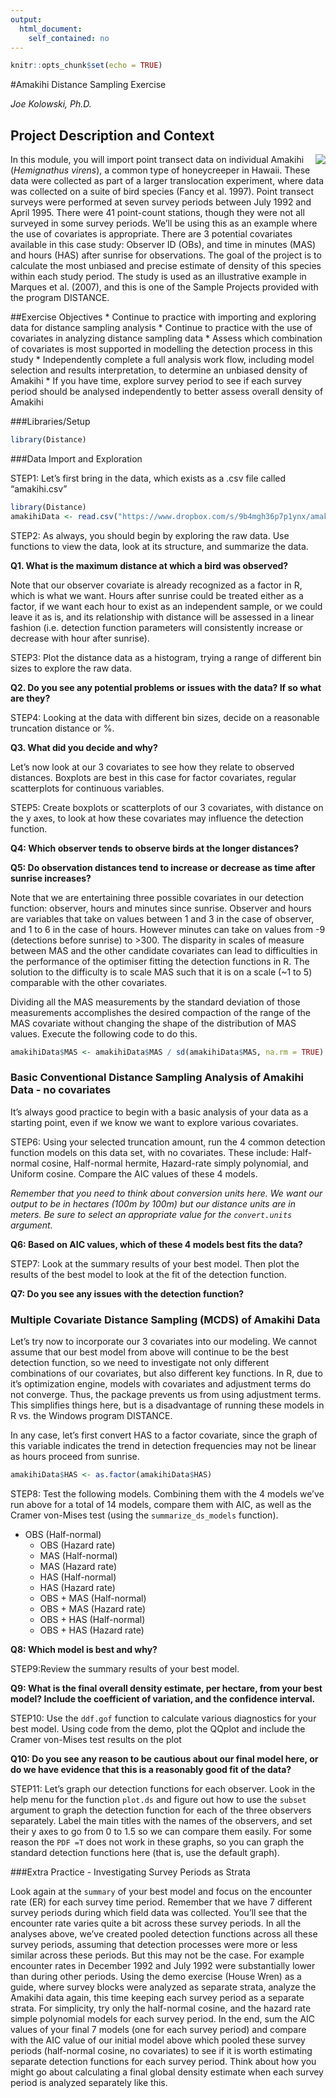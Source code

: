 ---
output: 
  html_document:
    self_contained: no
---

```{r setup, include=FALSE}
knitr::opts_chunk$set(echo = TRUE)
```

<head>
<link rel="stylesheet" href="N:/Capacity Building and Academic Programs/SI-Mason Grad & Prof Training/Individual Courses--Folders/Bird Migration/2018/Materials/Distance/Exercises">
<link rel="stylesheet" type="text/css" href="styles.css">
</head>

#Amakihi Distance Sampling Exercise
<p><i>Joe Kolowski, Ph.D.</i></p>

## Project Description and Context

<img style="float:right" src="images/amakihiPic.png" />

In this module, you will import point transect data on individual Amakihi (*Hemignathus virens*), a common type of honeycreeper in Hawaii. These data were collected as part of a larger translocation experiment, where data was collected on a suite of bird species (Fancy et al. 1997). Point transect surveys were performed at seven survey periods between July 1992 and April 1995. There were 41 point-count stations, though they were not all surveyed in some survey periods. We'll be using this as an example where the use of covariates is appropriate. There are 3 potential covariates available in this case study: Observer ID (OBs), and time in minutes (MAS) and hours (HAS) after sunrise for observations. The goal of the project is to calculate the most unbiased and precise estimate of density of this species within each study period. The study is used as an illustrative example in Marques et al. (2007), and this is one of the Sample Projects provided with the program DISTANCE.

##Exercise Objectives
  * Continue to practice with importing and exploring data for distance sampling analysis 
  * Continue to practice with the use of covariates in analyzing distance sampling data
  * Assess which combination of covariates is most supported in modelling the detection process in this study
  * Independently complete a full analysis work flow, including model selection and results interpretation, to determine an unbiased density of Amakihi
  * If you have time, explore survey period to see if each survey period should be analysed independently to better assess overall density of Amakihi

###Libraries/Setup
```{r, warning = FALSE, message = FALSE}
library(Distance)
```

###Data Import and Exploration

STEP1: Let's first bring in the data, which exists as a .csv file called "amakihi.csv"
```{r, message = F}
library(Distance)
amakihiData <- read.csv("https://www.dropbox.com/s/9b4mgh36p7p1ynx/amakihi.csv?dl=1")
```

<p>STEP2: As always, you should begin by exploring the raw data. Use functions to view the data, look at its structure, and summarize the data. 
<p>**Q1. What is the maximum distance at which a bird was observed?**

<p>Note that our observer covariate is already recognized as a factor in R, which is what we want. Hours after sunrise could be treated either as a factor, if we want each hour to exist as an independent sample, or we could leave it as is, and its relationship with distance will be assessed in a linear fashion (i.e. detection function parameters will consistently increase or decrease with hour after sunrise). 

<p>STEP3: Plot the distance data as a histogram, trying a range of different bin sizes to explore the raw data. 

<p>**Q2. Do you see any potential problems or issues with the data? If so what are they?**

<p>STEP4: Looking at the data with different bin sizes, decide on a reasonable truncation distance or %. 

<p>**Q3.  What did you decide and why?**

<p>Let's now look at our 3 covariates to see how they relate to observed distances. Boxplots are best in this case for factor covariates, regular scatterplots for continuous variables. 
<p>STEP5: Create boxplots or scatterplots of our 3 covariates, with distance on the y axes, to look at how these covariates may influence the detection function. 
<p>**Q4: Which observer tends to observe birds at the longer distances?**

<p>**Q5: Do observation distances tend to increase or decrease as time after sunrise increases?**

<p>Note that we are entertaining three possible covariates in our detection function: observer, hours and minutes since sunrise. Observer and hours are variables that take on values between 1 and 3 in the case of observer, and 1 to 6 in the case of hours. However minutes can take on values from -9 (detections before sunrise) to >300. The disparity in scales of measure between MAS and the other candidate covariates can lead to difficulties in the performance of the optimiser fitting the detection functions in R. The solution to the difficulty is to scale MAS such that it is on a scale (~1 to 5) comparable with the other covariates.

<p>Dividing all the MAS measurements by the standard deviation of those measurements accomplishes the desired compaction of the range of the MAS covariate without changing the shape of the distribution of MAS values. Execute the following code to do this.
```{r}
amakihiData$MAS <- amakihiData$MAS / sd(amakihiData$MAS, na.rm = TRUE)
```

### Basic Conventional Distance Sampling Analysis of Amakihi Data - no covariates
<p>It's always good practice to begin with a basic analysis of your data as a starting point, even if we know we want to explore various covariates. 
<p>STEP6: Using your selected truncation amount, run the 4 common detection function models on this data set, with no covariates. These include: Half-normal cosine, Half-normal hermite, Hazard-rate simply polynomial, and Uniform cosine. Compare the AIC values of these 4 models.
<p>*Remember that you need to think about conversion units here. We want our output to be in hectares (100m by 100m) but our distance units are in meters. Be sure to select an appropriate value for the `convert.units` argument.*

<p>**Q6: Based on AIC values, which of these 4 models best fits the data?**

<p>STEP7: Look at the summary results of your best model. Then plot the results of the best model to look at the fit of the detection function.
<p>**Q7: Do you see any issues with the detection function?**

### Multiple Covariate Distance Sampling (MCDS) of Amakihi Data
<p>Let's try now to incorporate our 3 covariates into our modeling. We cannot assume that our best model from above will continue to be the best detection function, so we need to investigate not only different combinations of our covariates, but also different key functions. In R, due to it's optimization engine, models with covariates and adjustment terms do not converge. Thus, the package prevents us from using adjustment terms. This simplifies things here, but is a disadvantage of running these models in R vs. the Windows program DISTANCE. 
<p> In any case, let's first convert HAS to a factor covariate, since the graph of this variable indicates the trend in detection frequencies may not be linear as hours proceed from sunrise.
```{r}
amakihiData$HAS <- as.factor(amakihiData$HAS)
```

<p>STEP8: Test the following models. Combining them with the 4 models we've run above for a total of 14 models, compare them with AIC, as well as the Cramer von-Mises test (using the `summarize_ds_models` function). <p>
  * OBS (Half-normal)
  * OBS (Hazard rate)
  * MAS (Half-normal)
  * MAS (Hazard rate)
  * HAS (Half-normal)
  * HAS (Hazard rate)
  * OBS + MAS (Half-normal)
  * OBS + MAS (Hazard rate)
  * OBS + HAS (Half-normal)
  * OBS + HAS (Hazard rate)

<p>**Q8: Which model is best and why?**

<p>STEP9:Review the summary results of your best model.

<p>**Q9: What is the final overall density estimate, per hectare, from your best model? Include the coefficient of variation, and the confidence interval.**

<p>STEP10: Use the `ddf.gof` function to calculate various diagnostics for your best model. Using code from the demo, plot the QQplot and include the Cramer von-Mises test results on the plot

<p>**Q10: Do you see any reason to be cautious about our final model here, or do we have evidence that this is a reasonably good fit of the data?**

<p>STEP11: Let's graph our detection functions for each observer. Look in the help menu for the function `plot.ds` and figure out how to use the `subset` argument to graph the detection function for each of the three observers separately. Label the main titles with the names of the observers, and set their y axes to go from 0 to 1.5 so we can compare them easily. For some reason the `PDF =T` does not work in these graphs, so you can graph the standard detection functions here (that is, use the default graph). 

###Extra Practice - Investigating Survey Periods as Strata

Look again at the `summary` of your best model and focus on the encounter rate (ER) for each survey time period. Remember that we have 7 different survey periods during which field data was collected. You'll see that the encounter rate varies quite a bit across these survey periods. In all the analyses above, we've created pooled detection functions across all these survey periods, assuming that detection processes were more or less similar across these periods. But this may not be the case. For example encounter rates in December 1992 and July 1992 were substantially lower than during other periods. Using the demo exercise (House Wren) as a guide, where survey blocks were analyzed as separate strata, analyze the Amakihi data again, this time keeping each survey period as a separate strata. For simplicity, try only the half-normal cosine, and the hazard rate simple polynomial models for each survey period. In the end, sum the AIC values of your final 7 models (one for each survey period) and compare with the AIC value of our initial model above which pooled these survey periods (half-normal cosine, no covariates) to see if it is worth estimating separate detection functions for each survey period. Think about how you might go about calculating a final global density estimate when each survey period is analyzed separately like this. 